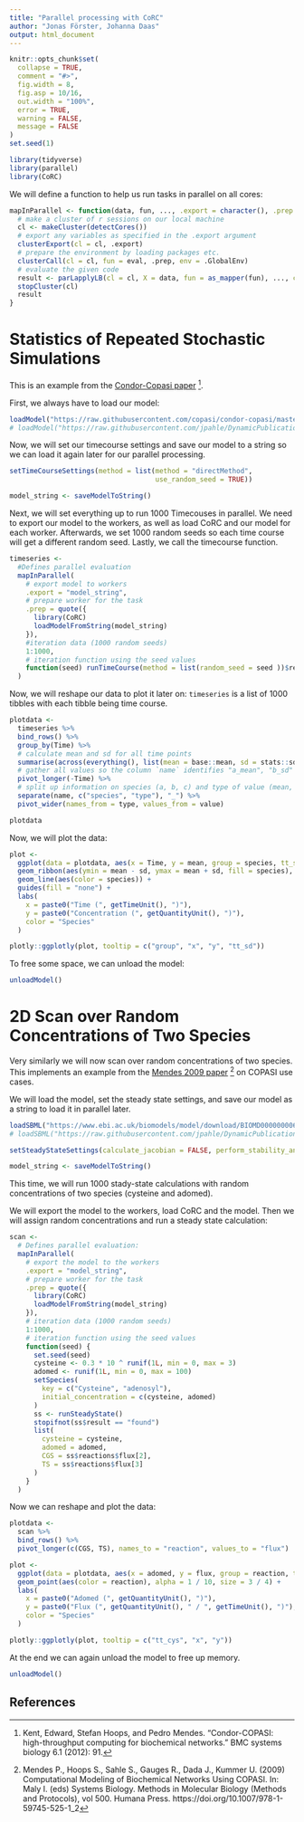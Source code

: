 ---
title: "Parallel processing with CoRC"
author: "Jonas Förster, Johanna Daas"
output: html_document
---

```{r, echo=FALSE}
knitr::opts_chunk$set(
  collapse = TRUE,
  comment = "#>",
  fig.width = 8,
  fig.asp = 10/16,
  out.width = "100%",
  error = TRUE,
  warning = FALSE,
  message = FALSE
)
set.seed(1)
```

```{r,  message = FALSE}
library(tidyverse)
library(parallel)
library(CoRC)
```

We will define a function to help us run tasks in parallel on all cores:

```{r}
mapInParallel <- function(data, fun, ..., .export = character(), .prep = {}) {
  # make a cluster of r sessions on our local machine
  cl <- makeCluster(detectCores())
  # export any variables as specified in the .export argument
  clusterExport(cl = cl, .export)
  # prepare the environment by loading packages etc.
  clusterCall(cl = cl, fun = eval, .prep, env = .GlobalEnv)
  # evaluate the given code
  result <- parLapplyLB(cl = cl, X = data, fun = as_mapper(fun), ..., chunk.size = 50)
  stopCluster(cl)
  result
}
```

# Statistics of Repeated Stochastic Simulations

This is an example from the [Condor-Copasi paper](https://doi.org/10.1186/1752-0509-6-91) [^1].

First, we always have to load our model:

```{r}
loadModel("https://raw.githubusercontent.com/copasi/condor-copasi/master/examples/stochastic_test.cps")
# loadModel("https://raw.githubusercontent.com/jpahle/DynamicPublicationMediaManuscript/main/models/stochastic_test.cps")
```

Now, we will set our timecourse settings and save our model to a string so we can load it again later for our parallel processing. 

```{r}
setTimeCourseSettings(method = list(method = "directMethod",
                                    use_random_seed = TRUE))

model_string <- saveModelToString()
```

Next, we will set everything up to run 1000 Timecouses in parallel.
We need to export our model to the workers, as well as load CoRC and our model for each worker.
Afterwards, we set 1000 random seeds so each time course will get a different random seed.
Lastly, we call the timecourse function.

```{r}
timeseries <-
  #Defines parallel evaluation
  mapInParallel(
    # export model to workers
    .export = "model_string",
    # prepare worker for the task
    .prep = quote({
      library(CoRC)
      loadModelFromString(model_string)
    }),
    #iteration data (1000 random seeds)
    1:1000,
    # iteration function using the seed values
    function(seed) runTimeCourse(method = list(random_seed = seed ))$result
  )
```

Now, we will reshape our data to plot it later on:
`timeseries` is a list of 1000 tibbles with each tibble being time course. 

```{r}
plotdata <-
  timeseries %>%
  bind_rows() %>%
  group_by(Time) %>%
  # calculate mean and sd for all time points
  summarise(across(everything(), list(mean = base::mean, sd = stats::sd)), .groups = "drop") %>%
  # gather all values so the column `name` identifies "a_mean", "b_sd" etc.
  pivot_longer(-Time) %>%
  # split up information on species (a, b, c) and type of value (mean, sd)
  separate(name, c("species", "type"), "_") %>%
  pivot_wider(names_from = type, values_from = value)

plotdata
```

Now, we will plot the data:

```{r, message = FALSE}
plot <-
  ggplot(data = plotdata, aes(x = Time, y = mean, group = species, tt_sd = sd)) +
  geom_ribbon(aes(ymin = mean - sd, ymax = mean + sd, fill = species), alpha = 1 / 4) +
  geom_line(aes(color = species)) +
  guides(fill = "none") +
  labs(
    x = paste0("Time (", getTimeUnit(), ")"),
    y = paste0("Concentration (", getQuantityUnit(), ")"),
    color = "Species"
  )

plotly::ggplotly(plot, tooltip = c("group", "x", "y", "tt_sd"))
```

To free some space, we can unload the model:

```{r}
unloadModel()
```

# 2D Scan over Random Concentrations of Two Species 

Very similarly we will now scan over random concentrations of two species.
This implements an example from the [Mendes 2009 paper](https://doi.org/10.1007/978-1-59745-525-1_2) [^2] on COPASI use cases. 

We will load the model, set the steady state settings, and save our model as a string to load it in parallel later.

```{r}
loadSBML("https://www.ebi.ac.uk/biomodels/model/download/BIOMD0000000068.2?filename=BIOMD0000000068_url.xml")
# loadSBML("https://raw.githubusercontent.com/jpahle/DynamicPublicationMediaManuscript/main/models/BIOMD0000000068_url.xml")

setSteadyStateSettings(calculate_jacobian = FALSE, perform_stability_analysis = FALSE)

model_string <- saveModelToString()
```

This time, we will run 1000 stady-state calculations with random concentrations of two species (cysteine and adomed). 

We will export the model to the workers, load CoRC and the model.
Then we will assign random concentrations and run a steady state calculation:

```{r}
scan <-
  # Defines parallel evaluation:
  mapInParallel(
    # export the model to the workers
    .export = "model_string",
    # prepare worker for the task
    .prep = quote({
      library(CoRC)
      loadModelFromString(model_string)
    }),
    # iteration data (1000 random seeds)
    1:1000,
    # iteration function using the seed values
    function(seed) {
      set.seed(seed)
      cysteine <- 0.3 * 10 ^ runif(1L, min = 0, max = 3)
      adomed <- runif(1L, min = 0, max = 100)
      setSpecies(
        key = c("Cysteine", "adenosyl"),
        initial_concentration = c(cysteine, adomed)
      )
      ss <- runSteadyState()
      stopifnot(ss$result == "found")
      list(
        cysteine = cysteine,
        adomed = adomed,
        CGS = ss$reactions$flux[2],
        TS = ss$reactions$flux[3]
      )
    }
  )

```

Now we can reshape and plot the data:

```{r, message = FALSE}
plotdata <-
  scan %>%
  bind_rows() %>%
  pivot_longer(c(CGS, TS), names_to = "reaction", values_to = "flux")

plot <-
  ggplot(data = plotdata, aes(x = adomed, y = flux, group = reaction, tt_cys = cysteine)) +
  geom_point(aes(color = reaction), alpha = 1 / 10, size = 3 / 4) +
  labs(
    x = paste0("Adomed (", getQuantityUnit(), ")"),
    y = paste0("Flux (", getQuantityUnit(), " / ", getTimeUnit(), ")"),
    color = "Species"
  )

plotly::ggplotly(plot, tooltip = c("tt_cys", "x", "y"))
```

At the end we can again unload the model to free up memory.

```{r}
unloadModel()
```

## References
[^1]: Kent, Edward, Stefan Hoops, and Pedro Mendes. "Condor-COPASI: high-throughput computing for biochemical networks." BMC systems biology 6.1 (2012): 91.
[^2]: Mendes P., Hoops S., Sahle S., Gauges R., Dada J., Kummer U. (2009) Computational Modeling of Biochemical Networks Using COPASI. In: Maly I. (eds) Systems Biology. Methods in Molecular Biology (Methods and Protocols), vol 500. Humana Press. https://doi.org/10.1007/978-1-59745-525-1_2
